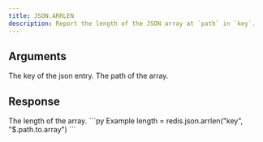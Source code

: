```yaml
---
title: JSON.ARRLEN
description: Report the length of the JSON array at `path` in `key`.
---
```


## Arguments

<ParamField body="key" type="str" required>
    The key of the json entry.
</ParamField>
<ParamField body="path" type="str" default="$">
    The path of the array.
</ParamField>


## Response

<ResponseField type="integer" required>
  The length of the array.
</ResponseField>

<RequestExample>
```py Example
length = redis.json.arrlen("key", "$.path.to.array")
```
</RequestExample>
